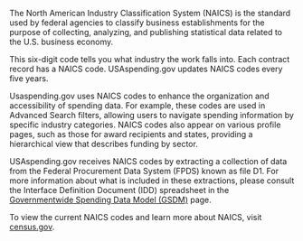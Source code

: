 The North American Industry Classification System (NAICS) is the standard used by federal agencies to classify business establishments for the purpose of collecting, analyzing, and publishing statistical data related to the U.S. business economy. 

This six-digit code tells you what industry the work falls into. Each contract record has a NAICS code. USAspending.gov updates NAICS codes every five years. 

Usaspending.gov uses NAICS codes to enhance the organization and accessibility of spending data. For example, these codes are used in Advanced Search filters, allowing users to navigate spending information by specific industry categories. NAICS codes also appear on various profile pages, such as those for award recipients and states, providing a hierarchical view that describes funding by sector.  

USAspending.gov receives NAICS codes by extracting a collection of data from the Federal Procurement Data System (FPDS) known as file D1. For more information about what is included in these extractions, please consult the Interface Definition Document (IDD) spreadsheet in the  <a target="_blank" rel="noopener noreferrer" href="https://fiscal.treasury.gov/data-transparency/GSDM-current.html#fed">Governmentwide Spending Data Model (GSDM)</a> page. 

To view the current NAICS codes and learn more about NAICS, visit  <a target="_blank" rel="noopener noreferrer" href="https://www.census.gov/naics/?58967?yearbck=2017">census.gov</a>. 
